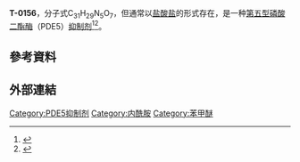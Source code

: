 {{Chembox
| ImageFile = T-0156.svg
| ImageSize = 225
| ImageAlt = 
| IUPACName = Methyl 2-[(2-methylpyridin-4-yl)methyl]-1-oxo-8-(pyrimidin-2-ylmethoxy)-4-(3,4,5-trimethoxyphenyl)-2,7-naphthyridine-3-carboxylate
| OtherNames = T0156; Tocris-1676

| Section1 = {{Chembox Identifiers
| IUPHAR_ligand = 5275
| CASNo = 324572-92-1
| CASNo_Ref = {{cascite|correct|CAS}}
| PubChem = 5368
| PubChem1 = 9852041
| PubChem1_Comment = [[盐酸盐|盐酸盐]]
| ChemSpiderID = 5175
| ChemSpiderID1 = 8027754
| ChemSpiderID1_Comment = (盐酸盐)
| InChI=1S/C31H29N5O7/c1-18-13-19(7-11-32-18)16-36-27(31(38)42-5)25(20-14-22(39-2)28(41-4)23(15-20)40-3)21-8-12-35-29(26(21)30(36)37)43-17-24-33-9-6-10-34-24/h6-15H,16-17H2,1-5H3
| InChIKey= JEMJAABFSYOLAP-UHFFFAOYSA-N
| SMILES = CC1=NC=CC(=C1)CN2C(=C(C3=C(C2=O)C(=NC=C3)OCC4=NC=CC=N4)C5=CC(=C(C(=C5)OC)OC)OC)C(=O)OC
  }}

| Section2 = {{Chembox Properties
| C=31 | H=29 | N=5 | O=7
| Appearance =
| Density =
| MeltingPt =
| BoilingPt =
| Solubility =
  }}

| Section3 = {{Chembox Hazards
| MainHazards =
| FlashPt =
| AutoignitionPt =
  }}
}}
'''T-0156'''，分子式C<sub>31</sub>H<sub>29</sub>N<sub>5</sub>O<sub>7</sub>，但通常以[[盐酸盐|盐酸盐]]的形式存在，是一种[[第五型磷酸二酯酶抑制劑|第五型磷酸二酯酶]]（PDE5）[[酶抑制剂|抑制剂]]<ref>{{cite journal | last1 = Parlak | first1 = A | last2 = Yildirim | first2 = S | last3 = Bagcivan | first3 = I | last4 = Durmus | first4 = N | title = Role of New Agents Affecting NO/cGMP Pathway on Ovalbumin-Sensitized Guinea Pig Trachea | journal = Experimental Lung Research | date = October 2012 | volume = 38 | issue = 8 | pages = 420–6 | doi = 10.3109/01902148.2012.719281 | pmid = 23030645| s2cid = 22720639 }}</ref><ref>{{cite journal | last1 = Santos | first1 = AI | last2 = Carreira | first2 = BP | last3 = Nobre | first3 = RJ | last4 = Carvalho | first4 = CM | last5 = Araújo | first5 = IM | title = Stimulation of Neural Stem Cell Proliferation by Inhibition of Phosphodiesterase 5 | journal = Stem Cells International | date = 2014 | volume = 2014 | pages = 878397 | doi = 10.1155/2014/878397 | pmid = 24550991 | pmc = 3914480}}</ref>。
== 參考資料 ==
{{Reflist}}

== 外部連結 ==
{{磷酸二酯酶抑制药}}

[[Category:PDE5抑制剂|Category:PDE5抑制剂]]
[[Category:内酰胺|Category:内酰胺]]
[[Category:苯甲醚|Category:苯甲醚]]
